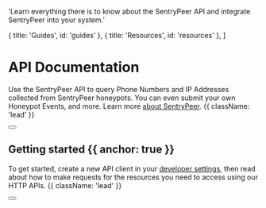 
  'Learn everything there is to know about the SentryPeer API and integrate SentryPeer into your system.'

  { title: 'Guides', id: 'guides' },
  { title: 'Resources', id: 'resources' },
]

<HeroPattern />

# API Documentation

Use the SentryPeer API to query Phone Numbers and IP Addresses collected from SentryPeer honeypots. You can even submit your own Honeypot Events, and more.
Learn more [about SentryPeer](https://sentrypeer.com/about).  {{ className: 'lead' }}

<div className="not-prose mb-16 mt-6 flex gap-3">
  <Button href="/quickstart" arrow="right" children="Quickstart" />
</div>

## Getting started {{ anchor: true }}

To get started, create a new API client in your [developer settings](https://sentrypeer.com/settings), then read about how to make requests for the resources you need to access using our HTTP APIs. {{ className: 'lead' }}

<div className="not-prose">
  <Button
    href="/authentication"
    variant="text"
    arrow="right"
    children="How to authenticate"
  />
</div>

<Guides />

<Resources />
